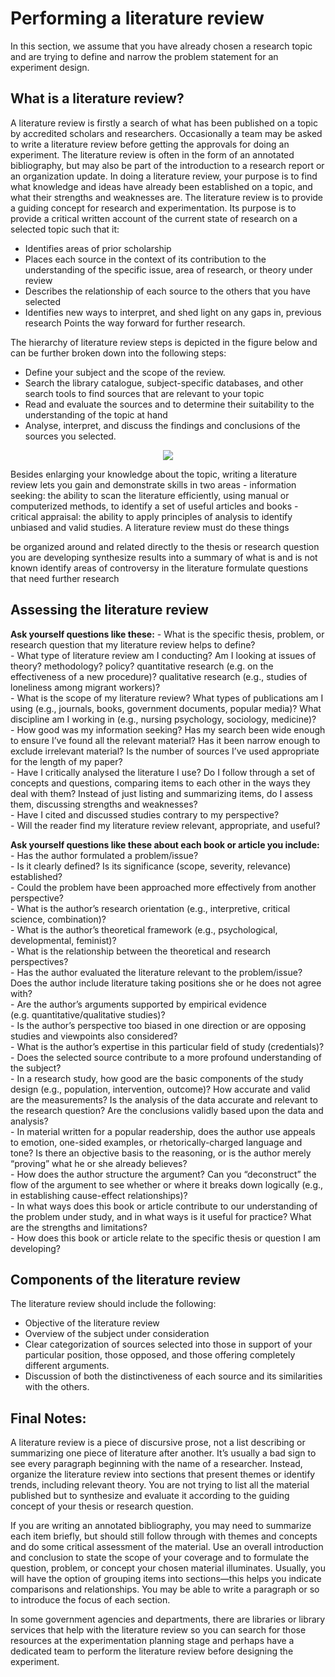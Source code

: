 # Performing a literature review

In this section, we assume that you have already chosen a research topic and are trying to define and narrow the problem statement for an experiment design. 

## What is a literature review?
A literature review is firstly a search of what has been published on a topic by accredited scholars and researchers. Occasionally a team may be asked to write a literature review before getting the approvals for doing an experiment. The literature review is often in the form of an annotated bibliography, but may also be part of the introduction to a research report or an organization update. In doing a literature review, your purpose is to find what knowledge and ideas have already been established on a topic, and what their strengths and weaknesses are. 
The literature review is to provide a guiding concept for research and experimentation. Its purpose is to provide a critical written account of the current state of research on a selected topic such that it:

- Identifies areas of prior scholarship  
- Places each source in the context of its contribution to the understanding of the specific issue, area of research, or theory under review  
- Describes the relationship of each source to the others that you have selected  
- Identifies new ways to interpret, and shed light on any gaps in, previous research
Points the way forward for further research.

The hierarchy of literature review steps is depicted in the figure below and can be further broken down into the following steps:

- Define your subject and the scope of the review.
- Search the library catalogue, subject-specific databases, and other search tools to find sources that are relevant to your topic
- Read and evaluate the sources and to determine their suitability to the understanding of the topic at hand 
- Analyse, interpret, and discuss the findings and conclusions of the sources you selected.


<center>
![](fig/lit-review.png)
</center>

Besides enlarging your knowledge about the topic, writing a literature review lets you gain and demonstrate skills in two areas
- information seeking: the ability to scan the literature efficiently, using manual or computerized methods, to identify a set of useful articles and books
- critical appraisal: the ability to apply principles of analysis to identify unbiased and valid studies.
A literature review must do these things

be organized around and related directly to the thesis or research question you are developing
synthesize results into a summary of what is and is not known
identify areas of controversy in the literature
formulate questions that need further research

## Assessing the literature review

**Ask yourself questions like these:**
- What is the specific thesis, problem, or research question that my literature review helps to define?   
- What type of literature review am I conducting? Am I looking at issues of theory? methodology? policy?   quantitative research (e.g. on the effectiveness of a new procedure)? qualitative research (e.g., studies of loneliness among migrant workers)?   
- What is the scope of my literature review? What types of publications am I using (e.g., journals, books, government documents, popular media)? What discipline am I working in (e.g., nursing psychology, sociology, medicine)?   
- How good was my information seeking? Has my search been wide enough to ensure I’ve found all the relevant material? Has it been narrow enough to exclude irrelevant material? Is the number of sources I’ve used appropriate for the length of my paper?  
- Have I critically analysed the literature I use? Do I follow through a set of concepts and questions, comparing items to each other in the ways they deal with them? Instead of just listing and summarizing items, do I assess them, discussing strengths and weaknesses?  
- Have I cited and discussed studies contrary to my perspective?  
- Will the reader find my literature review relevant, appropriate, and useful?   

**Ask yourself questions like these about each book or article you include:**
- Has the author formulated a problem/issue?  
- Is it clearly defined? Is its significance (scope, severity, relevance) established?  
- Could the problem have been approached more effectively from another perspective?  
- What is the author’s research orientation (e.g., interpretive, critical science, combination)?  
- What is the author’s theoretical framework (e.g., psychological, developmental, feminist)?  
- What is the relationship between the theoretical and research perspectives?  
- Has the author evaluated the literature relevant to the problem/issue? Does the author include literature taking positions she or he does not agree with?  
- Are the author's arguments supported by empirical evidence (e.g. quantitative/qualitative studies)?  
- Is the author's perspective too biased in one direction or are opposing studies and viewpoints also considered?  
- What is the author's expertise in this particular field of study (credentials)?  
- Does the selected source contribute to a more profound understanding of the subject?  
- In a research study, how good are the basic components of the study design (e.g., population, intervention, outcome)? How accurate and valid are the measurements? Is the analysis of the data accurate and relevant to the research question? Are the conclusions validly based upon the data and analysis?  
- In material written for a popular readership, does the author use appeals to emotion, one-sided examples, or rhetorically-charged language and tone? Is there an objective basis to the reasoning, or is the author merely “proving” what he or she already believes?  
- How does the author structure the argument? Can you “deconstruct” the flow of the argument to see whether or where it breaks down logically (e.g., in establishing cause-effect relationships)?  
- In what ways does this book or article contribute to our understanding of the problem under study, and in what ways is it useful for practice? What are the strengths and limitations?  
- How does this book or article relate to the specific thesis or question I am developing?  

## Components of the literature review

The literature review should include the following:

- Objective of the literature review
- Overview of the subject under consideration 
- Clear categorization of sources selected into those in support of your particular position, those opposed, and those offering completely different arguments.
- Discussion of both the distinctiveness of each source and its similarities with the others.


## Final Notes:
A literature review is a piece of discursive prose, not a list describing or summarizing one piece of literature after another. It’s usually a bad sign to see every paragraph beginning with the name of a researcher. Instead, organize the literature review into sections that present themes or identify trends, including relevant theory. You are not trying to list all the material published but to synthesize and evaluate it according to the guiding concept of your thesis or research question.

If you are writing an annotated bibliography, you may need to summarize each item briefly, but should still follow through with themes and concepts and do some critical assessment of the material. Use an overall introduction and conclusion to state the scope of your coverage and to formulate the question, problem, or concept your chosen material illuminates. Usually, you will have the option of grouping items into sections—this helps you indicate comparisons and relationships. You may be able to write a paragraph or so to introduce the focus of each section.

In some government agencies and departments, there are libraries or library services that help with the literature review so you can search for those resources at the experimentation planning stage and perhaps have a dedicated team to perform the literature review before designing the experiment.